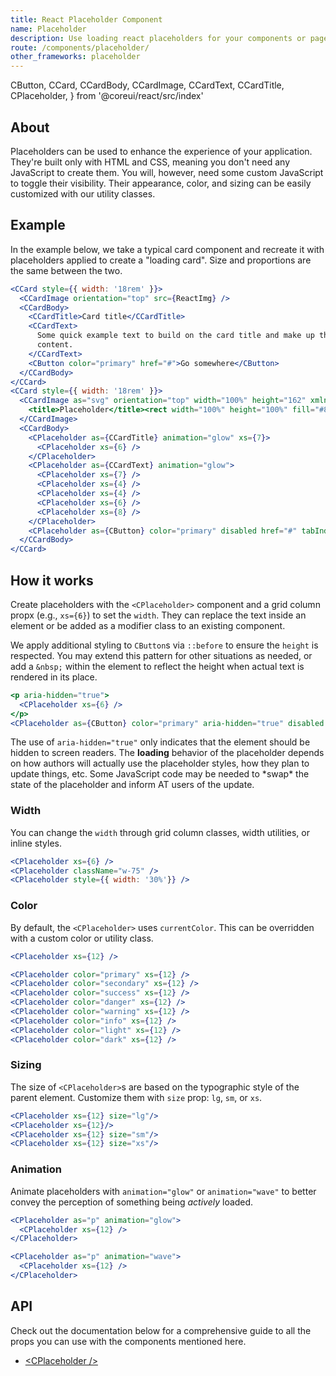 ```yaml
---
title: React Placeholder Component
name: Placeholder
description: Use loading react placeholders for your components or pages to indicate something may still be loading. 
route: /components/placeholder/
other_frameworks: placeholder
---
```


  CButton,
  CCard,
  CCardBody,
  CCardImage,
  CCardText,
  CCardTitle,
  CPlaceholder,
} from '@coreui/react/src/index'


## About

Placeholders can be used to enhance the experience of your application. They're built only with HTML and CSS, meaning you don't need any JavaScript to create them. You will, however, need some custom JavaScript to toggle their visibility. Their appearance, color, and sizing can be easily customized with our utility classes.

## Example

In the example below, we take a typical card component and recreate it with placeholders applied to create a "loading card". Size and proportions are the same between the two.

```jsx preview className="d-flex justify-content-around">
<CCard style={{ width: '18rem' }}>
  <CCardImage orientation="top" src={ReactImg} />
  <CCardBody>
    <CCardTitle>Card title</CCardTitle>
    <CCardText>
      Some quick example text to build on the card title and make up the bulk of the card's
      content.
    </CCardText>
    <CButton color="primary" href="#">Go somewhere</CButton>
  </CCardBody>
</CCard>
<CCard style={{ width: '18rem' }}>
  <CCardImage as="svg" orientation="top" width="100%" height="162" xmlns="http://www.w3.org/2000/svg" role="img" aria-label="Placeholder" preserveAspectRatio="xMidYMid slice" focusable="false">
    <title>Placeholder</title><rect width="100%" height="100%" fill="#868e96"></rect>
  </CCardImage>
  <CCardBody>
    <CPlaceholder as={CCardTitle} animation="glow" xs={7}>
      <CPlaceholder xs={6} />
    </CPlaceholder>
    <CPlaceholder as={CCardText} animation="glow">
      <CPlaceholder xs={7} />
      <CPlaceholder xs={4} />
      <CPlaceholder xs={4} />
      <CPlaceholder xs={6} />
      <CPlaceholder xs={8} />
    </CPlaceholder>
    <CPlaceholder as={CButton} color="primary" disabled href="#" tabIndex={-1} xs={6}></CPlaceholder>
  </CCardBody>
</CCard>
```

## How it works

Create placeholders with the `<CPlaceholder>` component and a grid column propx (e.g., `xs={6}`) to set the `width`. They can replace the text inside an element or be added as a modifier class to an existing component.

We apply additional styling to `CButton`s via `::before` to ensure the `height` is respected. You may extend this pattern for other situations as needed, or add a `&nbsp;` within the element to reflect the height when actual text is rendered in its place.

```jsx preview
<p aria-hidden="true">
  <CPlaceholder xs={6} />
</p>
<CPlaceholder as={CButton} color="primary" aria-hidden="true" disabled href="#" tabIndex={-1} xs={4}></CPlaceholder>
```

<Callout className="mb-4" color="info">
  The use of <code>aria-hidden="true"</code> only indicates that the element should be hidden to
  screen readers. The <strong>loading</strong> behavior of the placeholder depends on how authors
  will actually use the placeholder styles, how they plan to update things, etc. Some JavaScript
  code may be needed to *swap* the state of the placeholder and inform AT users of the update.
</Callout>

### Width

You can change the `width` through grid column classes, width utilities, or inline styles.

```jsx preview
<CPlaceholder xs={6} />
<CPlaceholder className="w-75" />
<CPlaceholder style={{ width: '30%'}} />
```

### Color

By default, the `<CPlaceholder>` uses `currentColor`. This can be overridden with a custom color or utility class.

```jsx preview
<CPlaceholder xs={12} />

<CPlaceholder color="primary" xs={12} />
<CPlaceholder color="secondary" xs={12} />
<CPlaceholder color="success" xs={12} />
<CPlaceholder color="danger" xs={12} />
<CPlaceholder color="warning" xs={12} />
<CPlaceholder color="info" xs={12} />
<CPlaceholder color="light" xs={12} />
<CPlaceholder color="dark" xs={12} />
```

### Sizing

The size of `<CPlaceholder>`s are based on the typographic style of the parent element. Customize them with `size` prop: `lg`, `sm`, or `xs`.

```jsx preview
<CPlaceholder xs={12} size="lg"/>
<CPlaceholder xs={12}/>
<CPlaceholder xs={12} size="sm"/>
<CPlaceholder xs={12} size="xs"/>
```

### Animation

Animate placeholders with `animation="glow"` or `animation="wave"` to better convey the perception of something being _actively_ loaded.

```jsx preview
<CPlaceholder as="p" animation="glow">
  <CPlaceholder xs={12} />
</CPlaceholder>

<CPlaceholder as="p" animation="wave">
  <CPlaceholder xs={12} />
</CPlaceholder>
```

## API

Check out the documentation below for a comprehensive guide to all the props you can use with the components mentioned here.

- [&lt;CPlaceholder /&gt;](./api/#cplaceholder)
